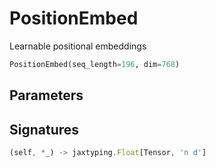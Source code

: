 
# PositionEmbed

Learnable positional embeddings

```python copy
PositionEmbed(seq_length=196, dim=768)
```

## Parameters


## Signatures
```ts
(self, *_) -> jaxtyping.Float[Tensor, 'n d']
